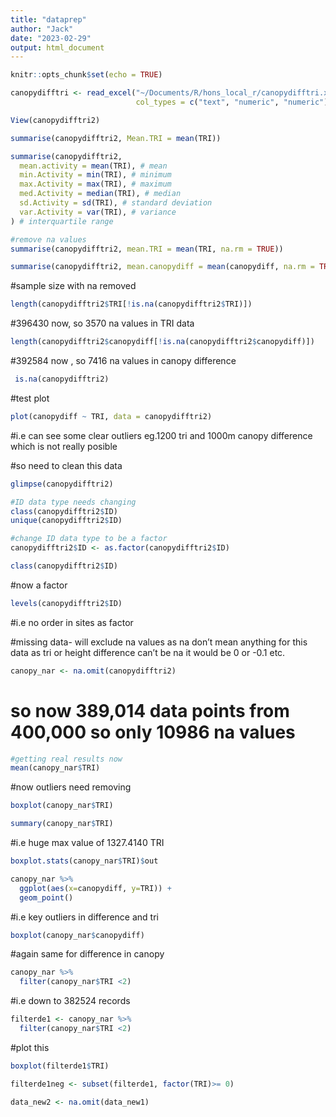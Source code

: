 ```yaml
---
title: "dataprep"
author: "Jack"
date: "2023-02-29"
output: html_document
---
```


```r
knitr::opts_chunk$set(echo = TRUE)
```

```r
canopydifftri <- read_excel("~/Documents/R/hons_local_r/canopydifftri.xlsx", 
                            col_types = c("text", "numeric", "numeric"))
```
```r
View(canopydifftri2)
```

```r
summarise(canopydifftri2, Mean.TRI = mean(TRI))
```
```r
summarise(canopydifftri2,
  mean.activity = mean(TRI), # mean
  min.Activity = min(TRI), # minimum
  max.Activity = max(TRI), # maximum
  med.Activity = median(TRI), # median
  sd.Activity = sd(TRI), # standard deviation
  var.Activity = var(TRI), # variance
) # interquartile range
```
```r
#remove na values
summarise(canopydifftri2, mean.TRI = mean(TRI, na.rm = TRUE))
```
```r
summarise(canopydifftri2, mean.canopydiff = mean(canopydiff, na.rm = TRUE))
```

#sample size with na removed 
```r
length(canopydifftri2$TRI[!is.na(canopydifftri2$TRI)])
```
#396430 now, so 3570 na values in TRI data

```r
length(canopydifftri2$canopydiff[!is.na(canopydifftri2$canopydiff)])
```

#392584 now , so 7416 na values in canopy difference



```r
 is.na(canopydifftri2)
```


#test plot
```r
plot(canopydiff ~ TRI, data = canopydifftri2)
```
#i.e can see some clear outliers eg.1200 tri and 1000m canopy difference which is not really posible 

#so need to clean this data
```r
glimpse(canopydifftri2)
```

```r
#ID data type needs changing 
class(canopydifftri2$ID)
unique(canopydifftri2$ID)

```

```r
#change ID data type to be a factor
canopydifftri2$ID <- as.factor(canopydifftri2$ID)
```
```r
class(canopydifftri2$ID)
```
#now a factor 
```r
levels(canopydifftri2$ID)
```

#i.e no order in sites as factor 

#missing data- will exclude na values as na don't mean anything for this data as tri or height difference can't be na it would be 0 or -0.1 etc.
```r
canopy_nar <- na.omit(canopydifftri2)

```
# so now 389,014 data points from 400,000 so only 10986 na values

```r
#getting real results now
mean(canopy_nar$TRI)
```

#now outliers need removing 
```r
boxplot(canopy_nar$TRI)
```
```r
summary(canopy_nar$TRI)
```
#i.e huge max value of 1327.4140 TRI

```r
boxplot.stats(canopy_nar$TRI)$out
```
```r
canopy_nar %>%
  ggplot(aes(x=canopydiff, y=TRI)) +
  geom_point()

```
#i.e  key outliers in difference and tri 

```r
boxplot(canopy_nar$canopydiff)
```
#again same for difference in canopy 

```r
canopy_nar %>%
  filter(canopy_nar$TRI <2)
```
#i.e down to 382524 records

```r
filterde1 <- canopy_nar %>%
  filter(canopy_nar$TRI <2)

```

#plot this 

```r
boxplot(filterde1$TRI)
```

```r
filterde1neg <- subset(filterde1, factor(TRI)>= 0)
```
```r
data_new2 <- na.omit(data_new1) 
```

